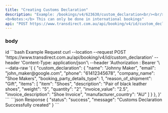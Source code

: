 ```yaml
---
title: "Creating Customs Declaration"
description: "Example: /bookings/v4/623630/custom_declaration<br/><br/>
<b>Notes:</b> This can only be done in international bookings"
api: "POST https://www.transdirect.com.au/api/booking/v4/id/custom_declaration"
---
```

### body 
<ParamField path="id" type="int">
id
</ParamField>
<RequestExample>
```bash Example Request
curl --location --request POST 'https://www.transdirect.com.au/api/booking/v4/id/custom_declaration'
--header 'Content-Type: application/json'\
--header 'Authorization : Bearer <fec5ae54d239f1bbf23a12010989ba17>'\
--data-raw '{
{
    "custom_declaration": {
        "name": "Johnny Maker",
        "email": "john_maker@google.com",
        "phone": "61412345678",
        "company_name": "Shoe Makers",
        "booking_party_details_type": 1,
        "reason_of_shipment": "Gift",
        "items": [
            "item": "Shoes",
            "description": "Pair of black leather shoes",
            "weight": "5",
            "quantity": "2",
            "invoice_value": "2.5",
            "invoice_description": "Shoe Invoice",
            "manufacturer_country": "AU"
        ]
    }
},
}'
``` 
</RequestExample>   
<ResponseExample>
```json Response
{
  "status": "success",
  "message": "Customs Declaration Successfully created"
}
```
</ResponseExample>